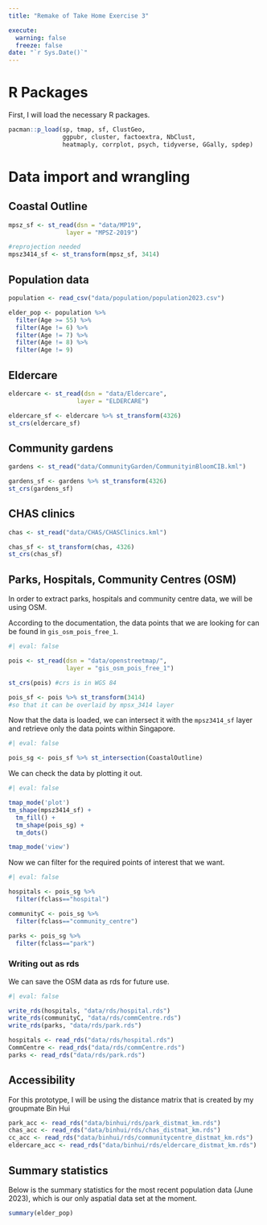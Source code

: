 ```yaml
---
title: "Remake of Take Home Exercise 3"

execute:
  warning: false
  freeze: false
date: "`r Sys.Date()`"
---
```


# R Packages

First, I will load the necessary R packages.

```r
pacman::p_load(sp, tmap, sf, ClustGeo, 
               ggpubr, cluster, factoextra, NbClust,
               heatmaply, corrplot, psych, tidyverse, GGally, spdep)
```

# Data import and wrangling

## Coastal Outline

```r
mpsz_sf <- st_read(dsn = "data/MP19", 
                layer = "MPSZ-2019")

#reprojection needed
mpsz3414_sf <- st_transform(mpsz_sf, 3414)
```

## Population data

```r
population <- read_csv("data/population/population2023.csv")
```

```r
elder_pop <- population %>%
  filter(Age >= 55) %>%
  filter(Age != 6) %>%
  filter(Age != 7) %>%
  filter(Age != 8) %>%
  filter(Age != 9)
```

## Eldercare

```r
eldercare <- st_read(dsn = "data/Eldercare", 
                   layer = "ELDERCARE")

eldercare_sf <- eldercare %>% st_transform(4326)
st_crs(eldercare_sf)
```

## Community gardens

```r
gardens <- st_read("data/CommunityGarden/CommunityinBloomCIB.kml")

gardens_sf <- gardens %>% st_transform(4326)
st_crs(gardens_sf)
```

## CHAS clinics

```r
chas <- st_read("data/CHAS/CHASClinics.kml")

chas_sf <- st_transform(chas, 4326)
st_crs(chas_sf)
```

## Parks, Hospitals, Community Centres (OSM)

In order to extract parks, hospitals and community centre data, we will be using OSM.

According to the documentation, the data points that we are looking for can be found in `gis_osm_pois_free_1`.

```r
#| eval: false

pois <- st_read(dsn = "data/openstreetmap/",
                layer = "gis_osm_pois_free_1")

st_crs(pois) #crs is in WGS 84

pois_sf <- pois %>% st_transform(3414)
#so that it can be overlaid by mpsx_3414 layer
```
Now that the data is loaded, we can intersect it with the `mpsz3414_sf` layer and retrieve only the data points within Singapore.

```r
#| eval: false

pois_sg <- pois_sf %>% st_intersection(CoastalOutline)
```

We can check the data by plotting it out.

```r
#| eval: false

tmap_mode('plot')
tm_shape(mpsz3414_sf) +
  tm_fill() +
  tm_shape(pois_sg) +
  tm_dots()

tmap_mode('view')
```

Now we can filter for the required points of interest that we want.

```r
#| eval: false

hospitals <- pois_sg %>%
  filter(fclass=="hospital")

communityC <- pois_sg %>%
  filter(fclass=="community_centre")

parks <- pois_sg %>%
  filter(fclass=="park")
```

### Writing out as rds

We can save the OSM data as rds for future use.

```r
#| eval: false

write_rds(hospitals, "data/rds/hospital.rds")
write_rds(communityC, "data/rds/commCentre.rds")
write_rds(parks, "data/rds/park.rds")
```

```r
hospitals <- read_rds("data/rds/hospital.rds")
CommCentre <- read_rds("data/rds/commCentre.rds")
parks <- read_rds("data/rds/park.rds")
```

## Accessibility
For this prototype, I will be using the distance matrix that is created by my groupmate Bin Hui
```r
park_acc <- read_rds("data/binhui/rds/park_distmat_km.rds")
chas_acc <- read_rds("data/binhui/rds/chas_distmat_km.rds")
cc_acc <- read_rds("data/binhui/rds/communitycentre_distmat_km.rds")
eldercare_acc <- read_rds("data/binhui/rds/eldercare_distmat_km.rds")
```

## Summary statistics
Below is the summary statistics for the most recent population data (June 2023), which is our only aspatial data set at the moment.

```r
summary(elder_pop)
```